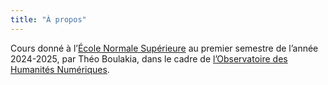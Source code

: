 ```yaml
---
title: "À propos"
---
```


Cours donné à l'[École Normale Supérieure](https://www.ens.psl.eu/) au premier semestre de l'année 2024-2025, par Théo Boulakia, dans le cadre de [l'Observatoire des Humanités Numériques](https://odhn.ens.psl.eu/). 
